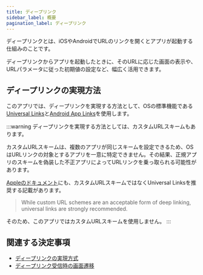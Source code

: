 ```yaml
---
title: ディープリンク
sidebar_label: 概要
pagination_label: ディープリンク
---
```


ディープリンクとは、iOSやAndroidでURLのリンクを開くとアプリが起動する仕組みのことです。

ディープリンクからアプリを起動したときに、そのURLに応じた画面の表示や、URLパラメータに従った初期値の設定など、幅広く活用できます。

## ディープリンクの実現方法

このアプリでは、ディープリンクを実現する方法として、OSの標準機能である[Universal Links](https://developer.apple.com/ios/universal-links/)と[Android App Links](https://developer.android.com/training/app-links)を使用します。

:::warning
ディープリンクを実現する方法としては、カスタムURLスキームもあります。

カスタムURLスキームは、複数のアプリが同じスキームを設定できるため、OSはURLリンクの対象とするアプリを一意に特定できません。その結果、正規アプリのスキームを偽装した不正アプリによってURLリンクを乗っ取られる可能性があります。

[Appleのドキュメント](https://developer.apple.com/documentation/xcode/defining-a-custom-url-scheme-for-your-app)にも、カスタムURLスキームではなくUniversal Linksを推奨する記載があります。

> While custom URL schemes are an acceptable form of deep linking, universal links are strongly recommended.

そのため、このアプリではカスタムURLスキームを使用しません。
:::

## 関連する決定事項

- [ディープリンクの実現方式](../../decisions/adr-018-deep-link.mdx)
- [ディープリンク受信時の画面遷移](../../decisions/adr-019-deep-link-navigation.mdx)
